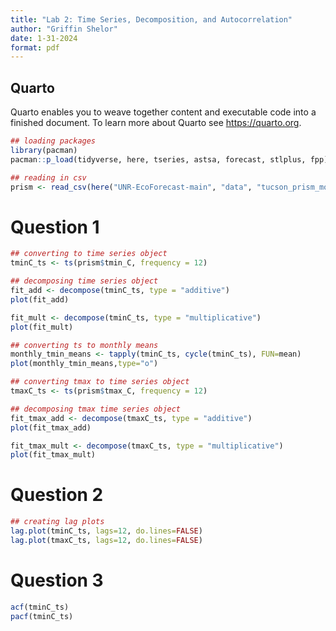 ```yaml
---
title: "Lab 2: Time Series, Decomposition, and Autocorrelation"
author: "Griffin Shelor"
date: 1-31-2024
format: pdf
---
```


## Quarto

Quarto enables you to weave together content and executable code into a finished document. To learn more about Quarto see <https://quarto.org>.

```r
## loading packages
library(pacman)
pacman::p_load(tidyverse, here, tseries, astsa, forecast, stlplus, fpp)

## reading in csv
prism <- read_csv(here("UNR-EcoForecast-main", "data", "tucson_prism_monthly.csv"))
```

# Question 1

```r
## converting to time series object
tminC_ts <- ts(prism$tmin_C, frequency = 12)

## decomposing time series object
fit_add <- decompose(tminC_ts, type = "additive")
plot(fit_add)

fit_mult <- decompose(tminC_ts, type = "multiplicative")
plot(fit_mult)

## converting ts to monthly means
monthly_tmin_means <- tapply(tminC_ts, cycle(tminC_ts), FUN=mean)
plot(monthly_tmin_means,type="o")

## converting tmax to time series object
tmaxC_ts <- ts(prism$tmax_C, frequency = 12)

## decomposing tmax time series object
fit_tmax_add <- decompose(tmaxC_ts, type = "additive")
plot(fit_tmax_add)

fit_tmax_mult <- decompose(tmaxC_ts, type = "multiplicative")
plot(fit_tmax_mult)
```
# Question 2
```r
## creating lag plots
lag.plot(tminC_ts, lags=12, do.lines=FALSE)
lag.plot(tmaxC_ts, lags=12, do.lines=FALSE)

```
# Question 3
```r
acf(tminC_ts)
pacf(tminC_ts)
```

